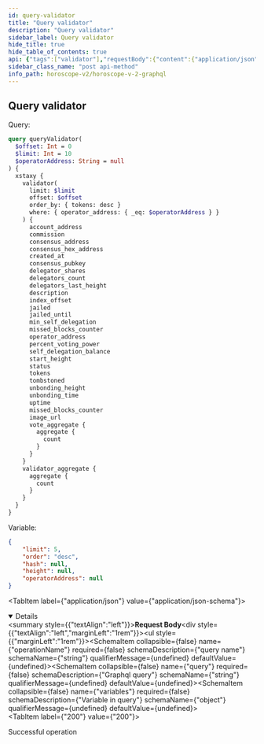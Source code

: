 ```yaml
---
id: query-validator
title: "Query validator"
description: "Query validator"
sidebar_label: Query validator
hide_title: true
hide_table_of_contents: true
api: {"tags":["validator"],"requestBody":{"content":{"application/json":{"schema":{"type":"object","properties":{"operationName":{"type":"string","example":"queryValidator","description":"query name"},"query":{"type":"string","example":"query queryValidator($offset: Int = 0, $limit: Int = 10, $operatorAddress: String = null) { serenity { validator(limit: $limit, offset: $offset, order_by: {tokens: desc}, where: {operator_address: {_eq: $operatorAddress}}) { account_address commission consensus_address consensus_hex_address created_at consensus_pubkey delegator_shares delegators_count delegators_last_height description index_offset jailed jailed_until min_self_delegation missed_blocks_counter operator_address percent_voting_power self_delegation_balance start_height status tokens tombstoned unbonding_height unbonding_time uptime missed_blocks_counter image_url vote_aggregate { aggregate { count } } } validator_aggregate { aggregate { count } } } }","description":"Graphql query"},"variables":{"type":"object","description":"Variable in query","example":{"limit":5,"offset":0,"operatorAddress":null}}}},"examples":{"xstaxy":{"summary":"Query on Xstaxy chain","value":{"operationName":"queryValidator","query":"query queryValidator($offset: Int = 0, $limit: Int = 10, $operatorAddress: String = null) { xstaxy { validator(limit: $limit, offset: $offset, order_by: {tokens: desc}, where: {operator_address: {_eq: $operatorAddress}}) { account_address commission consensus_address consensus_hex_address created_at consensus_pubkey delegator_shares delegators_count delegators_last_height description index_offset jailed jailed_until min_self_delegation missed_blocks_counter operator_address percent_voting_power self_delegation_balance start_height status tokens tombstoned unbonding_height unbonding_time uptime missed_blocks_counter image_url vote_aggregate { aggregate { count } } } validator_aggregate { aggregate { count } } } }","variables":{"limit":5,"offset":0,"operatorAddress":null}}},"auratestnet":{"summary":"Query on Aura Testnet chain","value":{"operationName":"queryValidator","query":"query queryValidator($offset: Int = 0, $limit: Int = 10, $operatorAddress: String = null) { auratestnet { validator(limit: $limit, offset: $offset, order_by: {tokens: desc}, where: {operator_address: {_eq: $operatorAddress}}) { account_address commission consensus_address consensus_hex_address created_at consensus_pubkey delegator_shares delegators_count delegators_last_height description index_offset jailed jailed_until min_self_delegation missed_blocks_counter operator_address percent_voting_power self_delegation_balance start_height status tokens tombstoned unbonding_height unbonding_time uptime missed_blocks_counter image_url vote_aggregate { aggregate { count } } } validator_aggregate { aggregate { count } } } }","variables":{"limit":5,"offset":0,"operatorAddress":null}}},"serenity":{"summary":"Query on Serenity chain","value":{"operationName":"queryValidator","query":"query queryValidator($offset: Int = 0, $limit: Int = 10, $operatorAddress: String = null) { serenity { validator(limit: $limit, offset: $offset, order_by: {tokens: desc}, where: {operator_address: {_eq: $operatorAddress}}) { account_address commission consensus_address consensus_hex_address created_at consensus_pubkey delegator_shares delegators_count delegators_last_height description index_offset jailed jailed_until min_self_delegation missed_blocks_counter operator_address percent_voting_power self_delegation_balance start_height status tokens tombstoned unbonding_height unbonding_time uptime missed_blocks_counter image_url vote_aggregate { aggregate { count } } } validator_aggregate { aggregate { count } } } }","variables":{"limit":5,"offset":0,"operatorAddress":null}}},"euphoria":{"summary":"Query on Euphoria chain","value":{"operationName":"queryValidator","query":"query queryValidator($offset: Int = 0, $limit: Int = 10, $operatorAddress: String = null) { euphoria { validator(limit: $limit, offset: $offset, order_by: {tokens: desc}, where: {operator_address: {_eq: $operatorAddress}}) { account_address commission consensus_address consensus_hex_address created_at consensus_pubkey delegator_shares delegators_count delegators_last_height description index_offset jailed jailed_until min_self_delegation missed_blocks_counter operator_address percent_voting_power self_delegation_balance start_height status tokens tombstoned unbonding_height unbonding_time uptime missed_blocks_counter image_url vote_aggregate { aggregate { count } } } validator_aggregate { aggregate { count } } } }","variables":{"limit":5,"offset":0,"operatorAddress":null}}},"nois":{"summary":"Query on Nois chain","value":{"operationName":"queryValidator","query":"query queryValidator($offset: Int = 0, $limit: Int = 10, $operatorAddress: String = null) { nois { validator(limit: $limit, offset: $offset, order_by: {tokens: desc}, where: {operator_address: {_eq: $operatorAddress}}) { account_address commission consensus_address consensus_hex_address created_at consensus_pubkey delegator_shares delegators_count delegators_last_height description index_offset jailed jailed_until min_self_delegation missed_blocks_counter operator_address percent_voting_power self_delegation_balance start_height status tokens tombstoned unbonding_height unbonding_time uptime missed_blocks_counter image_url vote_aggregate { aggregate { count } } } validator_aggregate { aggregate { count } } } }","variables":{"limit":5,"offset":0,"operatorAddress":null}}},"sei":{"summary":"Query on Sei chain","value":{"operationName":"queryValidator","query":"query queryValidator($offset: Int = 0, $limit: Int = 10, $operatorAddress: String = null) { sei { validator(limit: $limit, offset: $offset, order_by: {tokens: desc}, where: {operator_address: {_eq: $operatorAddress}}) { account_address commission consensus_address consensus_hex_address created_at consensus_pubkey delegator_shares delegators_count delegators_last_height description index_offset jailed jailed_until min_self_delegation missed_blocks_counter operator_address percent_voting_power self_delegation_balance start_height status tokens tombstoned unbonding_height unbonding_time uptime missed_blocks_counter image_url vote_aggregate { aggregate { count } } } validator_aggregate { aggregate { count } } } }","variables":{"limit":5,"offset":0,"operatorAddress":null}}}}}}},"responses":{"200":{"description":"Successful operation"}},"description":"Query validatorr","method":"post","path":"/api/v2/graphql","servers":[{"url":"https://indexer-v2.dev.aurascan.io","description":"Server for testnet network. Support chains of auratestnet, serenity, euphoria, xstaxy, nois and sei"},{"url":"https://horoscope.aura.network","description":"Server for main network. Only support chain of xstaxy"},{"url":"https://indexer-v2.staging.aurascan.io","description":"Server for testnet network. Support chains of euphoria and xstaxy"}],"jsonRequestBodyExample":{"operationName":"queryValidator","query":"query queryValidator($offset: Int = 0, $limit: Int = 10, $operatorAddress: String = null) { serenity { validator(limit: $limit, offset: $offset, order_by: {tokens: desc}, where: {operator_address: {_eq: $operatorAddress}}) { account_address commission consensus_address consensus_hex_address created_at consensus_pubkey delegator_shares delegators_count delegators_last_height description index_offset jailed jailed_until min_self_delegation missed_blocks_counter operator_address percent_voting_power self_delegation_balance start_height status tokens tombstoned unbonding_height unbonding_time uptime missed_blocks_counter image_url vote_aggregate { aggregate { count } } } validator_aggregate { aggregate { count } } } }","variables":{"limit":5,"offset":0,"operatorAddress":null}},"info":{"title":"Horoscope v2 graphql","version":"1.0.0"},"postman":{"name":"Query validatorr","description":{"type":"text/plain"},"url":{"path":["api","v2","graphql"],"host":["{{baseUrl}}"],"query":[],"variable":[]},"header":[{"key":"Content-Type","value":"application/json"}],"method":"POST","body":{"mode":"raw","raw":"\"\"","options":{"raw":{"language":"json"}}}}}
sidebar_class_name: "post api-method"
info_path: horoscope-v2/horoscope-v-2-graphql
---
```



## Query validator

Query:
```graphql
query queryValidator(
  $offset: Int = 0
  $limit: Int = 10
  $operatorAddress: String = null
) {
  xstaxy {
    validator(
      limit: $limit
      offset: $offset
      order_by: { tokens: desc }
      where: { operator_address: { _eq: $operatorAddress } }
    ) {
      account_address
      commission
      consensus_address
      consensus_hex_address
      created_at
      consensus_pubkey
      delegator_shares
      delegators_count
      delegators_last_height
      description
      index_offset
      jailed
      jailed_until
      min_self_delegation
      missed_blocks_counter
      operator_address
      percent_voting_power
      self_delegation_balance
      start_height
      status
      tokens
      tombstoned
      unbonding_height
      unbonding_time
      uptime
      missed_blocks_counter
      image_url
      vote_aggregate {
        aggregate {
          count
        }
      }
    }
    validator_aggregate {
      aggregate {
        count
      }
    }
  }
}

```
Variable:
```json
{
    "limit": 5,
    "order": "desc",
    "hash": null,
    "height": null,
    "operatorAddress": null
}
```
<MimeTabs><TabItem label={"application/json"} value={"application/json-schema"}><details style={{}} data-collapsed={false} open={true}><summary style={{"textAlign":"left"}}><strong>Request Body</strong></summary><div style={{"textAlign":"left","marginLeft":"1rem"}}></div><ul style={{"marginLeft":"1rem"}}><SchemaItem collapsible={false} name={"operationName"} required={false} schemaDescription={"query name"} schemaName={"string"} qualifierMessage={undefined} defaultValue={undefined}></SchemaItem><SchemaItem collapsible={false} name={"query"} required={false} schemaDescription={"Graphql query"} schemaName={"string"} qualifierMessage={undefined} defaultValue={undefined}></SchemaItem><SchemaItem collapsible={false} name={"variables"} required={false} schemaDescription={"Variable in query"} schemaName={"object"} qualifierMessage={undefined} defaultValue={undefined}></SchemaItem></ul></details></TabItem></MimeTabs><div><ApiTabs><TabItem label={"200"} value={"200"}><div>

Successful operation

</div><div></div></TabItem></ApiTabs></div>
      